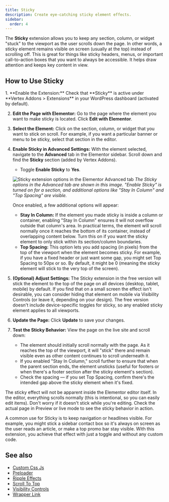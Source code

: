 ```yaml
---
title: Sticky
description: Create eye-catching sticky element effects.
sidebar:
  order: 4
---
```



The **Sticky** extension allows you to keep any section, column, or widget "stuck" to the viewport as the user scrolls down the page. In other words, a sticky element remains visible on screen (usually at the top) instead of scrolling off. This is great for things like sticky headers, menus, or important call-to-action boxes that you want to always be accessible. It helps draw attention and keeps key content in view.

## How to Use Sticky

<Steps>
1. **Enable the Extension:** Check that **Sticky** is active under **Vertex Addons > Extensions** in your WordPress dashboard (activated by default). 

2. **Edit the Page with Elementor:** Go to the page where the element you want to make sticky is located. Click **Edit with Elementor**.

3. **Select the Element:** Click on the section, column, or widget that you want to stick on scroll. For example, if you want a particular banner or menu to be sticky, select that section in the editor.

4. **Enable Sticky in Advanced Settings:** With the element selected, navigate to the **Advanced** tab in the Elementor sidebar. Scroll down and find the **Sticky** section (added by Vertex Addons).
   - Toggle **Enable Sticky** to **Yes**.

   ![Sticky extension options in the Elementor Advanced tab](https://cdn.webilia.com/u/d/2025/08/vertex-sticky-option.png)
   *The Sticky options in the Advanced tab are shown in this image. "Enable Sticky" is turned on for a section, and additional options like "Stay In Column" and "Top Spacing" are visible.* 

   Once enabled, a few additional options will appear:
   - **Stay In Column:** If the element you made sticky is inside a column or container, enabling "Stay In Column" ensures it will not overflow outside that column's area. In practical terms, the element will scroll normally once it reaches the bottom of its container, instead of overlapping content below. Turn this on if you want the sticky element to only stick within its section/column boundaries.
   - **Top Spacing:** This option lets you add spacing (in pixels) from the top of the viewport when the element becomes sticky. For example, if you have a fixed header or just want some gap, you might set Top Spacing to 50px or so. By default, it might be 0 (meaning the sticky element will stick to the very top of the screen).

5. **(Optional) Adjust Settings:** The Sticky extension in the free version will stick the element to the top of the page on all devices (desktop, tablet, mobile) by default. If you find that on a small screen the effect isn't desirable, you can consider hiding that element on mobile via Visibility Controls (or leave it, depending on your design). The free version doesn't include device-specific toggles for sticky, so any enabled sticky element applies to all viewports.

6. **Update the Page:** Click **Update** to save your changes.

7. **Test the Sticky Behavior:** View the page on the live site and scroll down:
   - The element should initially scroll normally with the page. As it reaches the top of the viewport, it will "stick" there and remain visible even as other content continues to scroll underneath it.
   - If you enabled "Stay In Column," scroll further to ensure that when the parent section ends, the element unsticks (useful for footers or when there's a footer section after the sticky element's section).
   - Check the spacing — if you set Top Spacing, confirm there's the intended gap above the sticky element when it's fixed.
</Steps>

<Aside type="note">
The sticky effect will not be apparent inside the Elementor editor itself. In the editor, everything scrolls normally (this is intentional, so you can easily edit items). Don't worry if it doesn't stick while you're editing. Check the actual page in Preview or live mode to see the sticky behavior in action.
</Aside>

A common use for Sticky is to keep navigation or headlines visible. For example, you might stick a sidebar contact box so it's always on screen as the user reads an article, or make a top promo bar stay visible. With this extension, you achieve that effect with just a toggle and without any custom code.

## See also

- [Custom Css Js](/vertex/extensions/custom-css-js/)
- [Preloader](/vertex/extensions/preloader/)
- [Ripple Effects](/vertex/extensions/ripple-effects/)
- [Scroll To Top](/vertex/extensions/scroll-to-top/)
- [Visibility Controls](/vertex/extensions/visibility-controls/)
- [Wrapper Link](/vertex/extensions/wrapper-link/)
